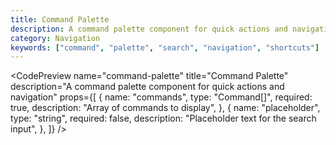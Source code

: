 ```yaml
---
title: Command Palette
description: A command palette component for quick actions and navigation
category: Navigation
keywords: ["command", "palette", "search", "navigation", "shortcuts"]
---
```



<CodePreview
  name="command-palette"
  title="Command Palette"
  description="A command palette component for quick actions and navigation"
  props={[
    {
      name: "commands",
      type: "Command[]",
      required: true,
      description: "Array of commands to display",
    },
    {
      name: "placeholder",
      type: "string",
      required: false,
      description: "Placeholder text for the search input",
    },
  ]}
/>
